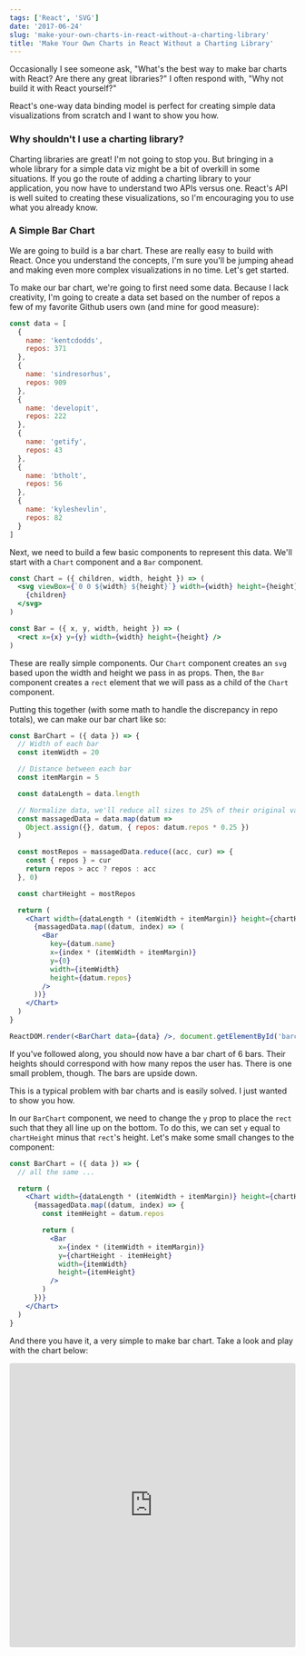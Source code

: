 ```yaml
---
tags: ['React', 'SVG']
date: '2017-06-24'
slug: 'make-your-own-charts-in-react-without-a-charting-library'
title: 'Make Your Own Charts in React Without a Charting Library'
---
```



Occasionally I see someone ask, "What's the best way to make bar charts with React? Are there any great libraries?" I often respond with, "Why not build it with React yourself?"

React's one-way data binding model is perfect for creating simple data visualizations from scratch and I want to show you how.

### Why shouldn't I use a charting library?

Charting libraries are great! I'm not going to stop you. But bringing in a whole library for a simple data viz might be a bit of overkill in some situations. If you go the route of adding a charting library to your application, you now have to understand two APIs versus one. React's API is well suited to creating these visualizations, so I'm encouraging you to use what you already know.

### A Simple Bar Chart

<EggheadEmbed
  src="https://egghead.io/lessons/javascript-build-a-bar-chart-with-svg-from-scratch-with-react/embed"
  title="Bar Chart from Scratch"
/>

We are going to build is a bar chart. These are really easy to build with React. Once you understand the concepts, I'm sure you'll be jumping ahead and making even more complex visualizations in no time. Let's get started.

To make our bar chart, we're going to first need some data. Because I lack creativity, I'm going to create a data set based on the number of repos a few of my favorite Github users own (and mine for good measure):

```javascript
const data = [
  {
    name: 'kentcdodds',
    repos: 371
  },
  {
    name: 'sindresorhus',
    repos: 909
  },
  {
    name: 'developit',
    repos: 222
  },
  {
    name: 'getify',
    repos: 43
  },
  {
    name: 'btholt',
    repos: 56
  },
  {
    name: 'kyleshevlin',
    repos: 82
  }
]
```

Next, we need to build a few basic components to represent this data. We'll start with a `Chart` component and a `Bar` component.

```jsx
const Chart = ({ children, width, height }) => (
  <svg viewBox={`0 0 ${width} ${height}`} width={width} height={height}>
    {children}
  </svg>
)

const Bar = ({ x, y, width, height }) => (
  <rect x={x} y={y} width={width} height={height} />
)
```

These are really simple components. Our `Chart` component creates an `svg` based upon the width and height we pass in as props. Then, the `Bar` component creates a `rect` element that we will pass as a child of the `Chart` component.

Putting this together (with some math to handle the discrepancy in repo totals), we can make our bar chart like so:

```jsx
const BarChart = ({ data }) => {
  // Width of each bar
  const itemWidth = 20

  // Distance between each bar
  const itemMargin = 5

  const dataLength = data.length

  // Normalize data, we'll reduce all sizes to 25% of their original value
  const massagedData = data.map(datum =>
    Object.assign({}, datum, { repos: datum.repos * 0.25 })
  )

  const mostRepos = massagedData.reduce((acc, cur) => {
    const { repos } = cur
    return repos > acc ? repos : acc
  }, 0)

  const chartHeight = mostRepos

  return (
    <Chart width={dataLength * (itemWidth + itemMargin)} height={chartHeight}>
      {massagedData.map((datum, index) => (
        <Bar
          key={datum.name}
          x={index * (itemWidth + itemMargin)}
          y={0}
          width={itemWidth}
          height={datum.repos}
        />
      ))}
    </Chart>
  )
}

ReactDOM.render(<BarChart data={data} />, document.getElementById('barchart'))
```

If you've followed along, you should now have a bar chart of 6 bars. Their heights should correspond with how many repos the user has. There is one small problem, though. The bars are upside down.

This is a typical problem with bar charts and is easily solved. I just wanted to show you how.

In our `BarChart` component, we need to change the `y` prop to place the `rect` such that they all line up on the bottom. To do this, we can set `y` equal to `chartHeight` minus that `rect`'s height. Let's make some small changes to the component:

```jsx
const BarChart = ({ data }) => {
  // all the same ...

  return (
    <Chart width={dataLength * (itemWidth + itemMargin)} height={chartHeight}>
      {massagedData.map((datum, index) => {
        const itemHeight = datum.repos

        return (
          <Bar
            x={index * (itemWidth + itemMargin)}
            y={chartHeight - itemHeight}
            width={itemWidth}
            height={itemHeight}
          />
        )
      })}
    </Chart>
  )
}
```

And there you have it, a very simple to make bar chart. Take a look and play with the chart below:

<iframe
  src="https://codesandbox.io/embed/oQGjvR6ZK"
  style="width:100%; height:500px; border:0; border-radius: 4px; overflow:hidden;"
  sandbox="allow-modals allow-forms allow-popups allow-scripts allow-same-origin"
></iframe>

